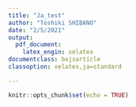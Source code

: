 ```yaml
---
title: "Ja_test"
author: "Toshiki SHIBANO"
date: "2/5/2021"
output: 
  pdf_document:
    latex_engin: xelatex
documentclass: bxjsarticle
classoption: xelatex,ja=standard

---
```


```r
knitr::opts_chunk$set(echo = TRUE)

```

##
